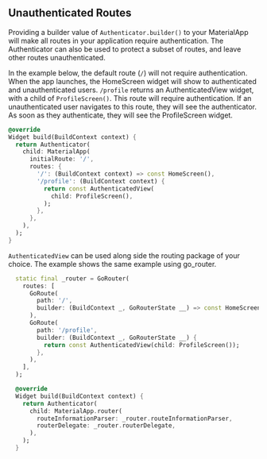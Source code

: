 ## Unauthenticated Routes

Providing a builder value of `Authenticator.builder()` to your MaterialApp will make all routes in your application require authentication. The Authenticator can also be used to protect a subset of routes, and leave other routes unauthenticated.

In the example below, the default route (`/`) will not require authentication. When the app launches, the HomeScreen widget will show to authenticated and unauthenticated users. `/profile` returns an AuthenticatedView widget, with a child of `ProfileScreen()`. This route will require authentication. If an unauthenticated user navigates to this route, they will see the authenticator. As soon as they authenticate, they will see the ProfileScreen widget.

```dart
@override
Widget build(BuildContext context) {
  return Authenticator(
    child: MaterialApp(
      initialRoute: '/',
      routes: {
        '/': (BuildContext context) => const HomeScreen(),
        '/profile': (BuildContext context) {
          return const AuthenticatedView(
            child: ProfileScreen(),
          );
        },
      },
    ),
  );
}
```

`AuthenticatedView` can be used along side the routing package of your choice. The example shows the same example using go_router.

```dart
  static final _router = GoRouter(
    routes: [
      GoRoute(
        path: '/',
        builder: (BuildContext _, GoRouterState __) => const HomeScreen(),
      ),
      GoRoute(
        path: '/profile',
        builder: (BuildContext _, GoRouterState __) {
          return const AuthenticatedView(child: ProfileScreen());
        },
      ),
    ],
  );

  @override
  Widget build(BuildContext context) {
    return Authenticator(
      child: MaterialApp.router(
        routeInformationParser: _router.routeInformationParser,
        routerDelegate: _router.routerDelegate,
      ),
    );
  }
  ```
